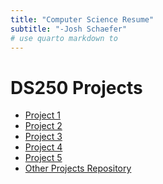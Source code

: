 ```yaml
---
title: "Computer Science Resume"
subtitle: "-Josh Schaefer"
# use quarto markdown to 
---
```


# DS250 Projects

- [Project 1](/Projects/project1.qmd)
- [Project 2](/Projects/project2.qmd)
- [Project 3](/Projects/project3.qmd)
- [Project 4](/Projects/project4.qmd)
- [Project 5](/Projects/project5.qmd)
- [Other Projects Repository](https://github.com/jschaefer18/Projects)